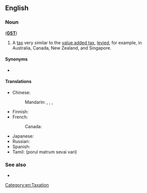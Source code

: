 ==English==
{{wikipedia}}

===Noun===
{{en-noun|head=[[good]]s [[and]] [[service]]s [[tax]]|es}} ('''[[GST]]''')

# A [[tax]] very similar to the [[value added tax]], [[levy|levied]], for example, in Australia, Canada, New Zealand, and Singapore.

====Synonyms====
* {{l|en|value added tax}}

====Translations====
{{trans-top|tax very similar to the value added tax}}
* Chinese:
*: Mandarin: {{t|cmn|商品及服務稅|sc=Hani}}, {{t|cmn|商品及服务税|tr=shāngpǐn jí fúwù shuì|sc=Hani}}, {{qualifier|Singapore}} {{t+|cmn|消費稅|sc=Hani}}, {{t+|cmn|消费税|tr=xiāofèishuì|sc=Hani}}
* Finnish: {{t+|fi|arvonlisävero}}
* French:
*: Canada: {{t|fr|taxe sur les produits et services|f}}
{{trans-mid}}
* Japanese: {{t|ja|商品サービス税|tr=shōhin-sābisu zei|sc=Jpan}}
* Russian: {{t|ru|нало́г на това́ры и услу́ги|m}}
* Spanish: {{t|es|impuesto a la venta de los bienes y servicios|m}}
* Tamil: (porul matrum sevai vari)
{{trans-bottom}}

===See also===
* {{l|en|sales tax}}

[[Category:en:Taxation]]